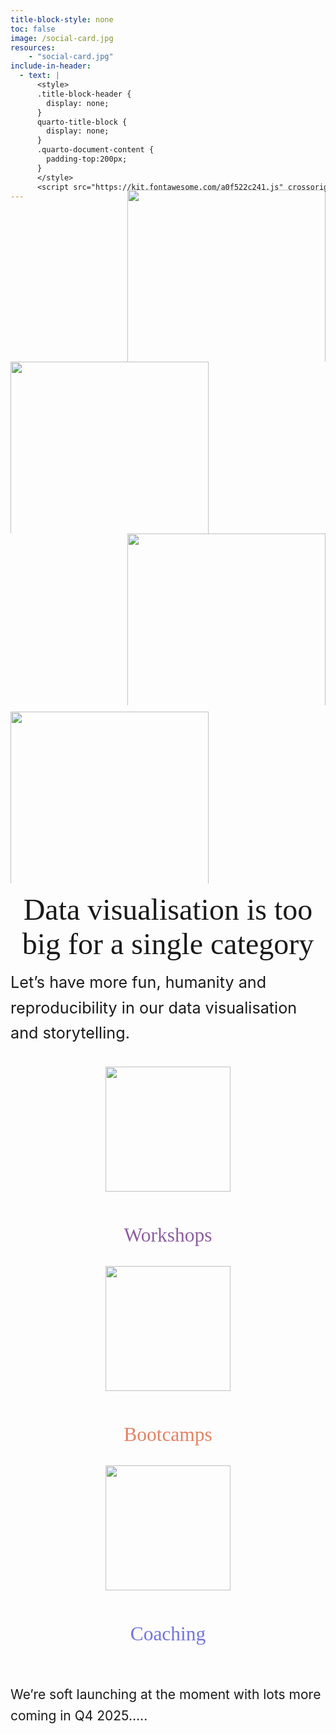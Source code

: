 ```yaml
---
title-block-style: none
toc: false
image: /social-card.jpg
resources:
    - "social-card.jpg"
include-in-header:
  - text: |
      <style>
      .title-block-header {
        display: none;
      }
      quarto-title-block {
        display: none;
      }
      .quarto-document-content {
        padding-top:200px;      
      }
      </style>
      <script src="https://kit.fontawesome.com/a0f522c241.js" crossorigin="anonymous"></script>
---
```

<!--- START: Buffer behind the navbar --->
<div class="column-screen" style='margin-top:-102px;'>
<div class="column-screen" style='margin-top:0px;'>
<div class="grid" style="row-gap: 0;column-gap:0;height:70px;width:100vw">
<div class="g-col-6" style='text-align:right;background-color:{{<brand color graph-primary>}};'><span></span></div>
<div class="g-col-6" style='background-color:{{<brand color plot-primary>}};'><span></span></div>
</div>
</div>
<!--- END: Buffer behind the navbar --->

<!--- START: GPCDS Banner --->
<div class="column-screen" style='margin-top:0;'>
<div class="grid" style="row-gap: 0;column-gap:0;">
  <div class="g-col-6" style='text-align:right;background-color:{{<brand color graph-primary>}};'><img src='brand-identity/ident_major_graph.png' style='max-height:275px;height:calc(33vw);'/></div>
  <div class="g-col-6" style='background-color:{{<brand color plot-primary>}};'><img src='brand-identity/ident_major_plot.png' style='max-height:275px;height:calc(33vw);text-align:right;'/></div>

  <div class="g-col-6" style='text-align:right;background-color:{{<brand color chart-primary>}};padding-bottom:10px;'><img src='brand-identity/ident_major_chart.png' style='max-height:275px;height:calc(33vw);'/></div>
  <div class="g-col-6" style='background-color:{{<brand color story-primary>}}'><img src='brand-identity/ident_major_story.png' style='max-height:275px;height:calc(33vw);text-align:right;'/></div>
</div>
<!--- END: GPCDS Banner --->

<!--- START: Mission statement --->
<div class="grid" style="row-gap:0;">
<div class="g-col-12 g-col-md-6 p-md-4" style='text-align:center'>
<span style='text-align:right;font-size:clamp(48px, 4.5vw, 60px);font-family:Futura;color:{{<brand color black-mid>}};'>
Data visualisation is too big for a single category
</span>
</div>
<div class="g-col-12 g-col-md-6 p-md-4 p-12 d-flex align-items-center container">
<span style='font-size:clamp(12px, 1.8em, 102px);line-height:1.6;'>
<!-- We use the sometimes confusing, overlapping and personal opinion laced topics about **graphically representing data** as an opportunity to explore, educate... and have some fun! -->
Let's have more fun, humanity and reproducibility in our data visualisation and storytelling.
</span>
</div>
</div>
</div>
<!--- END: Mission statement --->

<div class="grid column-screen" style="row-gap:0;font-family:Futura;font-size:1.5em;background-color:{{<brand color grey-light>}};padding-top:20px">
<div class="g-col-12 g-col-sm-4 p-md-4" style='text-align:center'>
<a class="services" href="workshops_overview.html" style='text-decoration:none;'>
<!-- <i class="fa-solid fa-screwdriver-wrench" style='color:{{<brand color graph-tertiary>}};font-size:2.5em;'></i> -->
<img src='images/icon_workshop-mixing.png' width="200px" style="padding-bottom:20px;"/>
<p style='color:#8D5EA1;font-size:1.5em'>Workshops</p>
</a>
</div>
<div class="g-col-12 g-col-sm-4 p-md-4" style='text-align:center'>
<a class="services" href="coaching-and-consulting.html" style='text-decoration:none;'>
<!-- <i class="fa-solid fa-users-between-lines" style='color:{{<brand color plot-tertiary>}};font-size:2.5em;'></i> -->
<img src="images/icon_bootcamp_mountains.png" width="200px" style="padding-bottom:20px;"/>
<p style='color:#E48262;font-size:1.5em;'>Bootcamps</p>
</a>
</div>
<div class="g-col-12 g-col-sm-4 p-md-4" style='text-align:center'>
<a class="services" href="blog.html" style='text-decoration:none;'>
<img src="images/icon_coaching_idea.png" width="200px" style="padding-bottom:20px;"/>
<p style='color:#7275DE;font-size:1.5em'>Coaching</p>
</a>

</div>

</div>

<br/>

<span style='font-size:clamp(8px, 1.5em, 92px);line-height:1.6;'>
We're soft launching at the moment with lots more coming in Q4 2025.....
</span>



